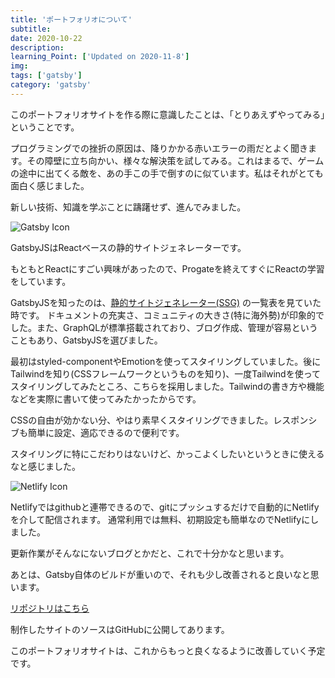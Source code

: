 ```yaml
---
title: 'ポートフォリオについて'
subtitle: 
date: 2020-10-22
description: 
learning_Point: ['Updated on 2020-11-8']
img: 
tags: ['gatsby']
category: 'gatsby'
---
```



<Title>制作のポリシー</Title>

このポートフォリオサイトを作る際に意識したことは、「とりあえずやってみる」ということです。

プログラミングでの挫折の原因は、降りかかる赤いエラーの雨だとよく聞きます。その障壁に立ち向かい、様々な解決策を試してみる。これはまるで、ゲームの途中に出てくる敵を、あの手この手で倒すのに似ています。私はそれがとても面白く感じました。

新しい技術、知識を学ぶことに躊躇せず、進んでみました。


<Title>GatsbyJS</Title>

![Gatsby Icon](../1/Gatsby_Logo.png)

GatsbyJSはReactベースの静的サイトジェネレーターです。

もともとReactにすごい興味があったので、Progateを終えてすぐにReactの学習をしています。

GatsbyJSを知ったのは、<a href="https://jamstack.org/generators/" target="_blank"  rel="noopener noreferrer">静的サイトジェネレーター(SSG)</a> の一覧表を見ていた時です。 ドキュメントの充実さ、コミュニティの大きさ(特に海外勢)が印象的でした。また、GraphQLが標準搭載されており、ブログ作成、管理が容易ということもあり、GatsbyJSを選びました。


<Title>Tailwind によるスタイリング</Title>

最初はstyled-componentやEmotionを使ってスタイリングしていました。後にTailwindを知り(CSSフレームワークというものを知り)、一度Tailwindを使って
スタイリングしてみたところ、こちらを採用しました。Tailwindの書き方や機能などを実際に書いて使ってみたかったからです。

CSSの自由が効かない分、やはり素早くスタイリングできました。レスポンシブも簡単に設定、適応できるので便利です。

スタイリングに特にこだわりはないけど、かっこよくしたいというときに使えるなと感じました。

<Title>Netlify で自動ホスティング </Title>

![Netlify Icon](../1/Netlify.png)

Netlifyではgithubと連帯できるので、gitにプッシュするだけで自動的にNetlifyを介して配信されます。
通常利用では無料、初期設定も簡単なのでNetlifyにしました。

更新作業がそんなにないブログとかだと、これで十分かなと思います。

あとは、Gatsby自体のビルドが重いので、それも少し改善されると良いなと思います。

<Title>GitHubのレポジトリ</Title>

<a href="https://github.com/NearString/ts-blog/tree/main" target="_blank"  rel="noopener noreferrer" >リポジトリはこちら</a>

制作したサイトのソースはGitHubに公開してあります。

このポートフォリオサイトは、これからもっと良くなるように改善していく予定です。

